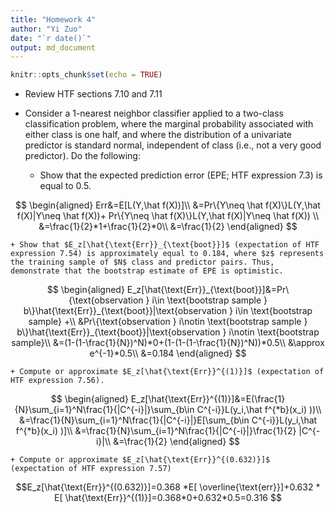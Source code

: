 ```yaml
---
title: "Homework 4"
author: "Yi Zuo"
date: "`r date()`"
output: md_document
---
```


```r
knitr::opts_chunk$set(echo = TRUE)

```

* Review HTF sections 7.10 and 7.11  


* Consider a 1-nearest neighbor classifier applied to a two-class classification problem, where the marginal probability associated with either class is one half, and where the distribution of a univariate predictor is standard normal, independent of class (i.e., not a very good predictor). Do the following:

    + Show that the expected prediction error (EPE; HTF expression 7.3) is equal to 0.5.  

$$
\begin{aligned}
Err&=E[L(Y,\hat f(X))]\\
&=Pr\{Y\neq \hat f(X)\}L(Y,\hat f(X)|Y\neq \hat f(X))+ Pr\{Y\neq \hat f(X)\}L(Y,\hat f(X)|Y\neq \hat f(X))  \\
&=\frac{1}{2}*1+\frac{1}{2}*0\\
&=\frac{1}{2}
\end{aligned}
$$


    
    + Show that $E_z[\hat{\text{Err}}_{\text{boot}}]$ (expectation of HTF expression 7.54) is approximately equal to 0.184, where $z$ represents the training sample of $N$ class and predictor pairs. Thus, demonstrate that the bootstrap estimate of EPE is optimistic.  
    

$$
\begin{aligned}
E_z[\hat{\text{Err}}_{\text{boot}}]&=Pr\{\text{observation } i\in \text{bootstrap sample } b\}\hat{\text{Err}}_{\text{boot}}|\text{observation } i\in \text{bootstrap sample} +\\
&Pr\{\text{observation } i\notin \text{bootstrap sample } b\}\hat{\text{Err}}_{\text{boot}}|\text{observation } i\notin \text{bootstrap sample}\\
&=(1-(1-\frac{1}{N})^N)*0+(1-(1-(1-\frac{1}{N})^N))*0.5\\
&\approx e^{-1}*0.5\\
&=0.184
\end{aligned}
$$   
   
    
    + Compute or approximate $E_z[\hat{\text{Err}}^{(1)}]$ (expectation of HTF expression 7.56).  

$$
\begin{aligned}
E_z[\hat{\text{Err}}^{(1)}]&=E(\frac{1}{N}\sum_{i=1}^N\frac{1}{|C^{-i}|}\sum_{b\in C^{-i}}L(y_i,\hat f^{*b}(x_i) ))\\
&=\frac{1}{N}\sum_{i=1}^N\frac{1}{|C^{-i}|}E[\sum_{b\in C^{-i}}L(y_i,\hat f^{*b}(x_i) )]\\
&=\frac{1}{N}\sum_{i=1}^N\frac{1}{|C^{-i}|}\frac{1}{2} |C^{-i}|\\
&=\frac{1}{2}
\end{aligned}
$$ 


    
    + Compute or approximate $E_z[\hat{\text{Err}}^{(0.632)}]$ (expectation of HTF expression 7.57)


$$E_z[\hat{\text{Err}}^{(0.632)}]=0.368 *E[ \overline{\text{err}}]+0.632 * E[ \hat{\text{Err}}^{(1)}]=0.368*0+0.632*0.5=0.316 $$




